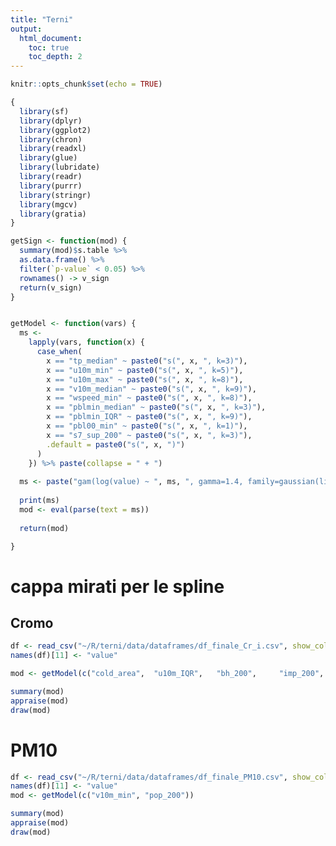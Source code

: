 ```yaml
---
title: "Terni"
output: 
  html_document:
    toc: true
    toc_depth: 2
---
```


```r
knitr::opts_chunk$set(echo = TRUE)

{
  library(sf)
  library(dplyr)
  library(ggplot2)
  library(chron)
  library(readxl)
  library(glue)
  library(lubridate)
  library(readr)
  library(purrr)
  library(stringr)
  library(mgcv)
  library(gratia)
} 

getSign <- function(mod) {
  summary(mod)$s.table %>% 
  as.data.frame() %>% 
  filter(`p-value` < 0.05) %>% 
  rownames() -> v_sign
  return(v_sign)
}


getModel <- function(vars) {
  ms <- 
    lapply(vars, function(x) {
      case_when(
        x == "tp_median" ~ paste0("s(", x, ", k=3)"),
        x == "u10m_min" ~ paste0("s(", x, ", k=5)"),
        x == "u10m_max" ~ paste0("s(", x, ", k=8)"),
        x == "v10m_median" ~ paste0("s(", x, ", k=9)"),
        x == "wspeed_min" ~ paste0("s(", x, ", k=8)"),
        x == "pblmin_median" ~ paste0("s(", x, ", k=3)"),
        x == "pblmin_IQR" ~ paste0("s(", x, ", k=9)"),
        x == "pbl00_min" ~ paste0("s(", x, ", k=1)"),
        x == "s7_sup_200" ~ paste0("s(", x, ", k=3)"),
        .default = paste0("s(", x, ")")
      )
    }) %>% paste(collapse = " + ") 
  
  ms <- paste("gam(log(value) ~ ", ms, ", gamma=1.4, family=gaussian(link=log), data = df)")
  
  print(ms)
  mod <- eval(parse(text = ms))
  
  return(mod)

}


```

# cappa mirati per le spline

## Cromo

```r

df <- read_csv("~/R/terni/data/dataframes/df_finale_Cr_i.csv", show_col_types = FALSE)
names(df)[11] <- "value"

mod <- getModel(c("cold_area",  "u10m_IQR",   "bh_200",     "imp_200",    "wspeed_min"))

summary(mod)
appraise(mod)
draw(mod)

```

# PM10

```r
df <- read_csv("~/R/terni/data/dataframes/df_finale_PM10.csv", show_col_types = FALSE)
names(df)[11] <- "value"
mod <- getModel(c("v10m_min", "pop_200"))

summary(mod)
appraise(mod)
draw(mod)
```

